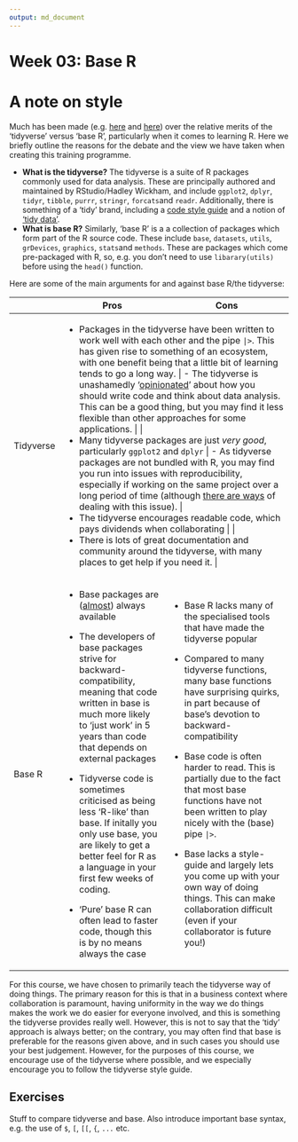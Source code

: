 ```yaml
---
output: md_document
---
```


<!-- Please edit README.Rmd - not README.md -->

# Week 03: Base R

# A note on style

Much has been made (e.g. [here](http://varianceexplained.org/r/teach-tidyverse/) and [here](https://www.r-bloggers.com/2019/12/why-i-dont-use-the-tidyverse/)) over the relative merits of the 'tidyverse' versus 'base R', particularly when it comes to learning R. Here we briefly outline the reasons for the debate and the view we have taken when creating this training programme.

-   **What is the tidyverse?** The tidyverse is a suite of R packages commonly used for data analysis. These are principally authored and maintained by RStudio/Hadley Wickham, and include `ggplot2`, `dplyr`, `tidyr`, `tibble`, `purrr`, `stringr`, `forcats`and `readr`. Additionally, there is something of a 'tidy' brand, including a [code style guide](https://style.tidyverse.org/) and a notion of ['tidy data'](https://r4ds.had.co.nz/tidy-data.html#tidy-data-1).
-   **What is base R?** Similarly, 'base R' is a a collection of packages which form part of the R source code. These include `base`, `datasets`, `utils`, `grDevices`, `graphics`, `stats`and `methods`. These are packages which come pre-packaged with R, so, e.g. you don't need to use `libarary(utils)` before using the `head()` function.

Here are some of the main arguments for and against base R/the tidyverse:

+-----------+---------------------------------------------------------------------------------------------------------------------------------------------------------------------------------------------------------------------------------+------------------------------------------------------------------------------------------------------------------------------------------------------------------------------------------------------------------------------------------------------------------------------------------+
|           | Pros                                                                                                                                                                                                                            | Cons                                                                                                                                                                                                                                                                                     |
+===========+=================================================================================================================================================================================================================================+==========================================================================================================================================================================================================================================================================================+
| Tidyverse | -   Packages in the tidyverse have been written to work well with each other and the pipe `|>`. This has given rise to something of an ecosystem, with one benefit being that a little bit of learning tends to go a long way. | -   The tidyverse is unashamedly '[opinionated](https://www.tidyverse.org/)' about how you should write code and think about data analysis. This can be a good thing, but you may find it less flexible than other approaches for some applications.                                     |
|           |                                                                                                                                                                                                                                 |                                                                                                                                                                                                                                                                                          |
|           | -   Many tidyverse packages are just *very good*, particularly `ggplot2` and `dplyr`                                                                                                                                            | -   As tidyverse packages are not bundled with R, you may find you run into issues with reproducibility, especially if working on the same project over a long period of time (although [there are ways](https://rstudio.github.io/renv/articles/renv.html) of dealing with this issue). |
|           |                                                                                                                                                                                                                                 |                                                                                                                                                                                                                                                                                          |
|           | -   The tidyverse encourages readable code, which pays dividends when collaborating                                                                                                                                             |                                                                                                                                                                                                                                                                                          |
|           |                                                                                                                                                                                                                                 |                                                                                                                                                                                                                                                                                          |
|           | -   There is lots of great documentation and community around the tidyverse, with many places to get help if you need it.                                                                                                       |                                                                                                                                                                                                                                                                                          |
+-----------+---------------------------------------------------------------------------------------------------------------------------------------------------------------------------------------------------------------------------------+------------------------------------------------------------------------------------------------------------------------------------------------------------------------------------------------------------------------------------------------------------------------------------------+
| Base R    | -   Base packages are ([almost](https://stackoverflow.com/questions/31132552/no-visible-global-function-definition-for-median)) always available                                                                                | -   Base R lacks many of the specialised tools that have made the tidyverse popular                                                                                                                                                                                                      |
|           |                                                                                                                                                                                                                                 |                                                                                                                                                                                                                                                                                          |
|           | -   The developers of base packages strive for backward-compatibility, meaning that code written in base is much more likely to 'just work' in 5 years than code that depends on external packages                              | -   Compared to many tidyverse functions, many base functions have surprising quirks, in part because of base's devotion to backward-compatibility                                                                                                                                       |
|           |                                                                                                                                                                                                                                 |                                                                                                                                                                                                                                                                                          |
|           | -   Tidyverse code is sometimes criticised as being less 'R-like' than base. If initally you only use base, you are likely to get a better feel for R as a language in your first few weeks of coding.                          | -   Base code is often harder to read. This is partially due to the fact that most base functions have not been written to play nicely with the (base) pipe `|>`.                                                                                                                        |
|           |                                                                                                                                                                                                                                 |                                                                                                                                                                                                                                                                                          |
|           | -   'Pure' base R can often lead to faster code, though this is by no means always the case                                                                                                                                     | -   Base lacks a style-guide and largely lets you come up with your own way of doing things. This can make collaboration difficult (even if your collaborator is future you!)                                                                                                            |
+-----------+---------------------------------------------------------------------------------------------------------------------------------------------------------------------------------------------------------------------------------+------------------------------------------------------------------------------------------------------------------------------------------------------------------------------------------------------------------------------------------------------------------------------------------+

For this course, we have chosen to primarily teach the tidyverse way of doing things. The primary reason for this is that in a business context where collaboration is paramount, having uniformity in the way we do things makes the work we do easier for everyone involved, and this is something the tidyverse provides really well. However, this is not to say that the 'tidy' approach is always better; on the contrary, you may often find that base is preferable for the reasons given above, and in such cases you should use your best judgement. However, for the purposes of this course, we encourage use of the tidyverse where possible, and we especially encourage you to follow the tidyverse style guide.

## Exercises

Stuff to compare tidyverse and base. Also introduce important base syntax, e.g. the use of `$`, `[`, `[[`, `{`, `...` etc.
